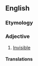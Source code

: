 ==English==

===Etymology===
{{prefix|un|visible|lang=en}}

===Adjective===
{{en-adj}}

# {{lb|en|archaic}} [[invisible|Invisible]]

====Translations====
{{trans-see|invisible}}